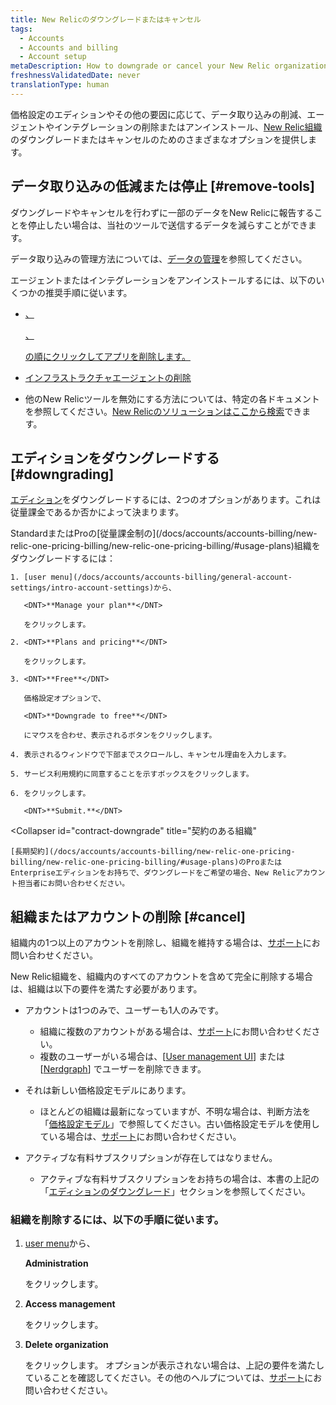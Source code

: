```yaml
---
title: New Relicのダウングレードまたはキャンセル
tags:
  - Accounts
  - Accounts and billing
  - Account setup
metaDescription: How to downgrade or cancel your New Relic organization.
freshnessValidatedDate: never
translationType: human
---
```


価格設定のエディションやその他の要因に応じて、データ取り込みの削減、エージェントやインテグレーションの削除またはアンインストール、[New Relic組織](/docs/accounts/accounts-billing/new-relic-one-pricing-users/new-relic-account-structure)のダウングレードまたはキャンセルのためのさまざまなオプションを提供します。

## データ取り込みの低減または停止 [#remove-tools]

ダウングレードやキャンセルを行わずに一部のデータをNew Relicに報告することを停止したい場合は、当社のツールで送信するデータを減らすことができます。

データ取り込みの管理方法については、[データの管理](/docs/telemetry-data-platform/get-data-new-relic/manage-data/manage-your-data)を参照してください。

エージェントまたはインテグレーションをアンインストールするには、以下のいくつかの推奨手順に従います。

* <InlinePopover type="apm">[](/docs/apm/new-relic-apm/maintenance/remove-applications-new-relic/)</InlinePopover>

  [、](/docs/apm/new-relic-apm/maintenance/remove-applications-new-relic/)

  <InlinePopover type="browser">[](/docs/apm/new-relic-apm/maintenance/remove-applications-new-relic/)</InlinePopover>

  [、](/docs/apm/new-relic-apm/maintenance/remove-applications-new-relic/)

  <InlinePopover type="mobile">[](/docs/apm/new-relic-apm/maintenance/remove-applications-new-relic/)</InlinePopover>

  [の順にクリックしてアプリを削除します。](/docs/apm/new-relic-apm/maintenance/remove-applications-new-relic/)

* [インフラストラクチャエージェントの削除](/docs/infrastructure/install-infrastructure-agent/update-or-uninstall/uninstall-infrastructure-agent/)

* 他のNew Relicツールを無効にする方法については、特定の各ドキュメントを参照してください。[New Relicのソリューションはここから検索](https://newrelic.com/instant-observability/)できます。

## エディションをダウングレードする [#downgrading]

[エディション](/docs/accounts/accounts-billing/new-relic-one-pricing-billing/new-relic-one-pricing-billing/#editions)をダウングレードするには、2つのオプションがあります。これは従量課金であるか否かによって決まります。

<CollapserGroup>
  <Collapser
    id="payg-downgrade"
    title="従量課金制の組織"
  >
    StandardまたはProの[従量課金制の](/docs/accounts/accounts-billing/new-relic-one-pricing-billing/new-relic-one-pricing-billing/#usage-plans)組織をダウングレードするには：

    1. [user menu](/docs/accounts/accounts-billing/general-account-settings/intro-account-settings)から、

       <DNT>**Manage your plan**</DNT>

       をクリックします。

    2. <DNT>**Plans and pricing**</DNT>

       をクリックします。

    3. <DNT>**Free**</DNT>

       価格設定オプションで、

       <DNT>**Downgrade to free**</DNT>

       にマウスを合わせ、表示されるボタンをクリックします。

    4. 表示されるウィンドウで下部までスクロールし、キャンセル理由を入力します。

    5. サービス利用規約に同意することを示すボックスをクリックします。

    6. をクリックします。

       <DNT>**Submit.**</DNT>
  </Collapser>

  <Collapser
    id="contract-downgrade"
    title="契約のある組織"
  >
    [長期契約](/docs/accounts/accounts-billing/new-relic-one-pricing-billing/new-relic-one-pricing-billing/#usage-plans)のProまたはEnterpriseエディションをお持ちで、ダウングレードをご希望の場合、New Relicアカウント担当者にお問い合わせください。
  </Collapser>
</CollapserGroup>

## 組織またはアカウントの削除 [#cancel]

組織内の1つ以上のアカウントを削除し、組織を維持する場合は、[サポート](/docs/using-new-relic/welcome-new-relic/get-started/find-help-use-support-portal)にお問い合わせください。

New Relic組織を、組織内のすべてのアカウントを含めて完全に削除する場合は、組織は以下の要件を満たす必要があります。

* アカウントは1つのみで、ユーザーも1人のみです。

  * 組織に複数のアカウントがある場合は、[サポート](/docs/using-new-relic/welcome-new-relic/get-started/find-help-use-support-portal)にお問い合わせください。
  * 複数のユーザーがいる場合は、\[[User management UI](/docs/accounts/accounts-billing/new-relic-one-user-management/user-management-ui-and-tasks/#delete-users)] または \[[Nerdgraph](/docs/apis/nerdgraph/examples/nerdgraph-manage-users/#delete-users)] でユーザーを削除できます。

* それは新しい価格設定モデルにあります。

  * ほとんどの組織は最新になっていますが、不明な場合は、判断方法を「[価格設定モデル](/docs/accounts/original-accounts-billing/original-product-based-pricing/overview-pricing-models/#determine-pricing)」で参照してください。古い価格設定モデルを使用している場合は、[サポート](/docs/using-new-relic/welcome-new-relic/get-started/find-help-use-support-portal)にお問い合わせください。

* アクティブな有料サブスクリプションが存在してはなりません。

  * アクティブな有料サブスクリプションをお持ちの場合は、本書の上記の「[エディションのダウングレード](#downgrading)」セクションを参照してください。

### 組織を削除するには、以下の手順に従います。

1. [user menu](/docs/accounts/accounts-billing/general-account-settings/intro-account-settings)から、

   <DNT>**Administration**</DNT>

   をクリックします。

2. <DNT>**Access management**</DNT>

   をクリックします。

3. <DNT>**Delete organization**</DNT>

   をクリックします。 オプションが表示されない場合は、上記の要件を満たしていることを確認してください。その他のヘルプについては、[サポート](/docs/using-new-relic/welcome-new-relic/get-started/find-help-use-support-portal)にお問い合わせください。